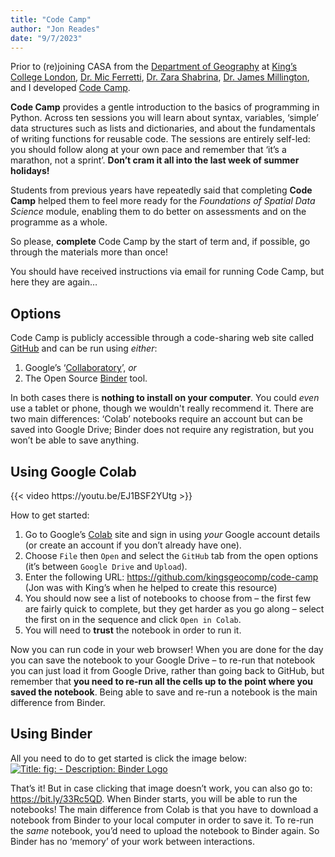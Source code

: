 ```yaml
---
title: "Code Camp"
author: "Jon Reades"
date: "9/7/2023"
---
```


Prior to (re)joining CASA from the [Department of Geography](https://www.kcl.ac.uk/geography) at [King's College London](htts://www.kcl.ac.uk/), [Dr. Mic Ferretti](https://mobile.twitter.com/miccferr/), [Dr. Zara Shabrina](https://twitter.com/zarashabrina), [Dr. James Millington](https://twitter.com/jamesmillington), and I developed [Code Camp](https://kingsgeocomputation.org/teaching/code-camp/code-camp-python/).

**Code Camp** provides a gentle introduction to the basics of programming in Python. Across ten sessions you will learn about syntax, variables, 'simple' data structures such as lists and dictionaries, and about the fundamentals of writing functions for reusable code. The sessions are entirely self-led: you should follow along at your own pace and remember that 'it's a marathon, not a sprint'. **Don't cram it all into the last week of summer holidays!**

Students from previous years have repeatedly said that completing **Code Camp** helped them to feel more ready for the *Foundations of Spatial Data Science* module, enabling them to do better on assessments and on the programme as a whole.

So please, **complete** Code Camp by the start of term and, if possible, go through the materials more than once!

You should have received instructions via email for running Code Camp, but here they are again... 

## Options

Code Camp is publicly accessible through a code-sharing web site called [GitHub](https://github.com/kingsgeocomp/code-camp) and can be run using *either*:

1. Google's '[Collaboratory](https://colab.research.google.com/)', *or*
2. The Open Source [Binder](https://mybinder.org/) tool.

In both cases there is **nothing to install on your computer**. You could *even* use a tablet or phone, though we wouldn&#39;t really recommend it. There are two main differences: 'Colab' notebooks require an account but can be saved into Google Drive; Binder does not require any registration, but you won't be able to save anything.

## Using Google Colab

{{< video https://youtu.be/EJ1BSF2YUtg >}}

How to get started:

1. Go to Google's [Colab](https://colab.research.google.com/) site and sign in using *your* Google account details (or create an account if you don't already have one).
2. Choose `File` then `Open` and select the `GitHub` tab from the open options (it's between `Google Drive` and `Upload`).
3. Enter the following URL: [https://github.com/kingsgeocomp/code-camp](https://github.com/kingsgeocomp/code-camp) (Jon was with King's when he helped to create this resource)
4. You should now see a list of notebooks to choose from – the first few are fairly quick to complete, but they get harder as you go along – select the first on in the sequence and click `Open in Colab`.
5. You will need to **trust** the notebook in order to run it.

Now you can run code in your web browser! When you are done for the day you can save the notebook to your Google Drive – to re-run that notebook you can just load it from Google Drive, rather than going back to GitHub, but remember that **you need to re-run all the cells up to the point where you saved the notebook**. Being able to save and re-run a notebook is the main difference from Binder.

## Using Binder

All you need to do to get started is click the image below:
[ ![Title: fig: - Description: Binder Logo](../img/Binder.png)](https://bit.ly/33Rc5Q)

That's it! But in case clicking that image doesn't work, you can also go to: [https://bit.ly/33Rc5QD](https://bit.ly/33Rc5QD). When Binder starts, you will be able to run the notebooks! The main difference from Colab is that you have to download a notebook from Binder to your local computer in order to save it. To re-run the *same* notebook, you'd need to upload the notebook to Binder again. So Binder has no 'memory' of your work between interactions.